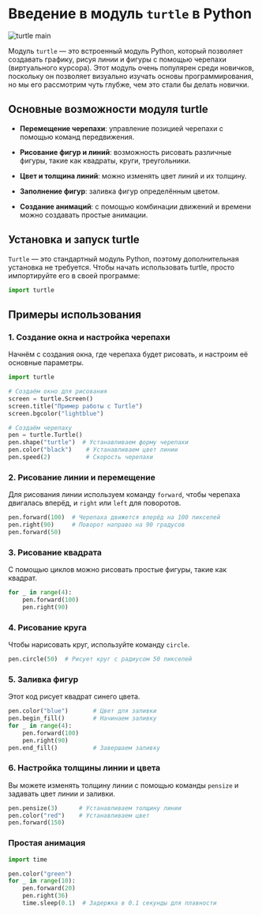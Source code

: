 # Введение в модуль `turtle` в Python

![turtle main](https://raw.githubusercontent.com/Codynodycom/library-py-easy/refs/heads/main/python-theory/17-graphic/images/py-turtle.jpg)

Модуль `turtle` — это встроенный модуль Python, который позволяет создавать графику, рисуя линии и фигуры с помощью черепахи (виртуального курсора). Этот модуль очень популярен среди новичков, поскольку он позволяет визуально изучать основы программирования, но мы его рассмотрим чуть глубже, чем это стали бы делать новички.

## Основные возможности модуля turtle

- **Перемещение черепахи**: управление позицией черепахи с помощью команд передвижения.

- **Рисование фигур и линий**: возможность рисовать различные фигуры, такие как квадраты, круги, треугольники.

- **Цвет и толщина линий**: можно изменять цвет линий и их толщину.

- **Заполнение фигур**: заливка фигур определённым цветом.

- **Создание анимаций**: с помощью комбинации движений и времени можно создавать простые анимации.

## Установка и запуск turtle

`Turtle` — это стандартный модуль Python, поэтому дополнительная установка не требуется. Чтобы начать использовать turtle, просто импортируйте его в своей программе:

```python
import turtle
```

## Примеры использования

### 1. Создание окна и настройка черепахи

Начнём с создания окна, где черепаха будет рисовать, и настроим её основные параметры.

```python
import turtle

# Создаём окно для рисования
screen = turtle.Screen()
screen.title("Пример работы с Turtle")
screen.bgcolor("lightblue")

# Создаём черепаху
pen = turtle.Turtle()
pen.shape("turtle")  # Устанавливаем форму черепахи
pen.color("black")    # Устанавливаем цвет линии
pen.speed(2)          # Скорость черепахи
```

### 2. Рисование линии и перемещение

Для рисования линии используем команду `forward`, чтобы черепаха двигалась вперёд, и `right` или `left` для поворотов.

```python
pen.forward(100)  # Черепаха движется вперёд на 100 пикселей
pen.right(90)     # Поворот направо на 90 градусов
pen.forward(50)
```

### 3. Рисование квадрата

С помощью циклов можно рисовать простые фигуры, такие как квадрат.

```python
for _ in range(4):
    pen.forward(100)
    pen.right(90)
```

### 4. Рисование круга

Чтобы нарисовать круг, используйте команду `circle`.

```python
pen.circle(50)  # Рисует круг с радиусом 50 пикселей
```

### 5. Заливка фигур

Этот код рисует квадрат синего цвета.

```python
pen.color("blue")       # Цвет для заливки
pen.begin_fill()        # Начинаем заливку
for _ in range(4):
    pen.forward(100)
    pen.right(90)
pen.end_fill()          # Завершаем заливку
```

### 6. Настройка толщины линии и цвета

Вы можете изменять толщину линии с помощью команды `pensize` и задавать цвет линии и заливки.

```python
pen.pensize(3)      # Устанавливаем толщину линии
pen.color("red")    # Устанавливаем цвет
pen.forward(150)
```

### Простая анимация

```python
import time

pen.color("green")
for _ in range(10):
    pen.forward(20)
    pen.right(36)
    time.sleep(0.1)  # Задержка в 0.1 секунды для плавности
```


